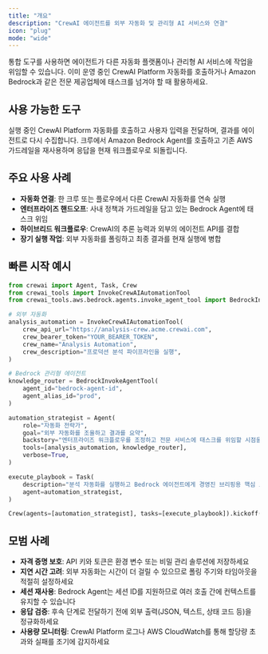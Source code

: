 ```yaml
---
title: "개요"
description: "CrewAI 에이전트를 외부 자동화 및 관리형 AI 서비스와 연결"
icon: "plug"
mode: "wide"
---
```


통합 도구를 사용하면 에이전트가 다른 자동화 플랫폼이나 관리형 AI 서비스에 작업을 위임할 수 있습니다. 이미 운영 중인 CrewAI Platform 자동화를 호출하거나 Amazon Bedrock과 같은 전문 제공업체에 태스크를 넘겨야 할 때 활용하세요.

## **사용 가능한 도구**

<CardGroup cols={2}>
  <Card title="CrewAI 자동화 실행 도구" icon="robot" href="/ko/tools/integration/crewaiautomationtool">
    실행 중인 CrewAI Platform 자동화를 호출하고 사용자 입력을 전달하며, 결과를 에이전트로 다시 수집합니다.
  </Card>

  <Card title="Bedrock Invoke Agent 도구" icon="aws" href="/ko/tools/integration/bedrockinvokeagenttool">
    크루에서 Amazon Bedrock Agent를 호출하고 기존 AWS 가드레일을 재사용하며 응답을 현재 워크플로우로 되돌립니다.
  </Card>
</CardGroup>

## **주요 사용 사례**

- **자동화 연결**: 한 크루 또는 플로우에서 다른 CrewAI 자동화를 연속 실행
- **엔터프라이즈 핸드오프**: 사내 정책과 가드레일을 담고 있는 Bedrock Agent에 태스크 위임
- **하이브리드 워크플로우**: CrewAI의 추론 능력과 외부의 에이전트 API를 결합
- **장기 실행 작업**: 외부 자동화를 폴링하고 최종 결과를 현재 실행에 병합

## **빠른 시작 예시**

```python
from crewai import Agent, Task, Crew
from crewai_tools import InvokeCrewAIAutomationTool
from crewai_tools.aws.bedrock.agents.invoke_agent_tool import BedrockInvokeAgentTool

# 외부 자동화
analysis_automation = InvokeCrewAIAutomationTool(
    crew_api_url="https://analysis-crew.acme.crewai.com",
    crew_bearer_token="YOUR_BEARER_TOKEN",
    crew_name="Analysis Automation",
    crew_description="프로덕션 분석 파이프라인을 실행",
)

# Bedrock 관리형 에이전트
knowledge_router = BedrockInvokeAgentTool(
    agent_id="bedrock-agent-id",
    agent_alias_id="prod",
)

automation_strategist = Agent(
    role="자동화 전략가",
    goal="외부 자동화를 조율하고 결과를 요약",
    backstory="엔터프라이즈 워크플로우를 조정하고 전문 서비스에 태스크를 위임할 시점을 알고 있습니다.",
    tools=[analysis_automation, knowledge_router],
    verbose=True,
)

execute_playbook = Task(
    description="분석 자동화를 실행하고 Bedrock 에이전트에게 경영진 브리핑용 핵심 포인트를 요청하세요.",
    agent=automation_strategist,
)

Crew(agents=[automation_strategist], tasks=[execute_playbook]).kickoff()
```

## **모범 사례**

- **자격 증명 보호**: API 키와 토큰은 환경 변수 또는 비밀 관리 솔루션에 저장하세요
- **지연 시간 고려**: 외부 자동화는 시간이 더 걸릴 수 있으므로 폴링 주기와 타임아웃을 적절히 설정하세요
- **세션 재사용**: Bedrock Agent는 세션 ID를 지원하므로 여러 호출 간에 컨텍스트를 유지할 수 있습니다
- **응답 검증**: 후속 단계로 전달하기 전에 외부 출력(JSON, 텍스트, 상태 코드 등)을 정규화하세요
- **사용량 모니터링**: CrewAI Platform 로그나 AWS CloudWatch를 통해 할당량 초과와 실패를 조기에 감지하세요
